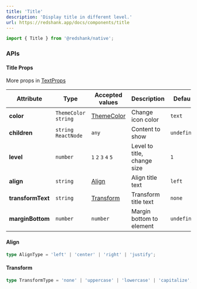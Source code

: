 ```yaml
---
title: 'Title'
description: 'Display title in different level.'
url: https://redshank.app/docs/components/title
---
```


```jsx
import { Title } from '@redshank/native';
```

<Spacer y={2}/>

<Playground
  id="default"
  title="Default"
  description="You can display an title"
  code={titleContent.initial}
/>

<Spacer y={2}/>

<Playground
  id="change-color"
  title="Change Color"
  description="Change color to component"
  code={titleContent.changeColor}
/>

<Spacer y={2}/>

<Playground
  id="align-title"
  title="Align Title"
  description="Change align title"
  code={titleContent.align}
/>

<Spacer y={2}/>

<Playground
  id="transform-title"
  title="Transform Title"
  description="Change transform title"
  code={titleContent.transform}
/>

<Spacer y={2}/>

### APIs

<Spacer y={2}/>

#### Title Props
More props in [TextProps](/docs/text#apis)

| Attribute         | Type                  | Accepted values                   | Description                 | Default     |
|-------------------|-----------------------|-----------------------------------|-----------------------------|-------------|
| **color**         | `ThemeColor` `string` | [ThemeColor](/docs/default-theme) | Change icon color           | `text`      |
| **children**      | `string`  `ReactNode` | `any`                             | Content to show             | `undefined` |
| **level**         | `number`              | `1` `2` `3` `4` `5`               | Level to title, change size | `1`         |
| **align**         | `string`              | [Align](#align)                   | Align title text            | `left`      |
| **transformText** | `string`              | [Transform](#transform)           | Transform title text        | `none`      |
| **marginBottom**  | `number`              | `number`                          | Margin bottom to element    | `undefined` |

<Spacer y={2}/>

#### Align
```typescript
type AlignType = 'left' | 'center' | 'right' | 'justify';
```

<Spacer y={2}/>

#### Transform
```typescript
type TransformType = 'none' | 'uppercase' | 'lowercase' | 'capitalize';
```

